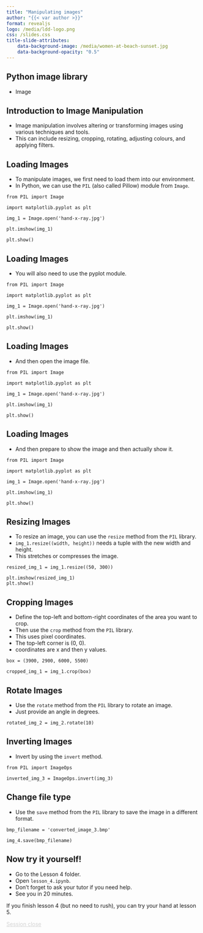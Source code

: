 ```yaml
---
title: "Manipulating images"
author: "{{< var author >}}"
format: revealjs
logo: /media/ldd-logo.png
css: /slides.css
title-slide-attributes:
    data-background-image: /media/women-at-beach-sunset.jpg
    data-background-opacity: "0.5"
---
```



## Python image library

* Image


## Introduction to Image Manipulation

* Image manipulation involves altering or transforming images using various techniques and tools. 
* This can include resizing, cropping, rotating, adjusting colours, and applying filters.


## Loading Images

* To manipulate images, we first need to load them into our environment. 
* In Python, we can use the `PIL` (also called Pillow) module from `Image`.


```.python
from PIL import Image

import matplotlib.pyplot as plt

img_1 = Image.open('hand-x-ray.jpg')

plt.imshow(img_1)

plt.show()
```

## Loading Images

* You will also need to use the pyplot module.


```.python
from PIL import Image

import matplotlib.pyplot as plt

img_1 = Image.open('hand-x-ray.jpg')

plt.imshow(img_1)

plt.show()
```


## Loading Images

* And then open the image file.


```.python
from PIL import Image

import matplotlib.pyplot as plt

img_1 = Image.open('hand-x-ray.jpg')

plt.imshow(img_1)

plt.show()
```

## Loading Images {background-image="/media/two-spotlights.jpg" background-opacity="0.4"}

* And then prepare to show the image and then actually show it.

```.python
from PIL import Image

import matplotlib.pyplot as plt

img_1 = Image.open('hand-x-ray.jpg')

plt.imshow(img_1)

plt.show()
```


## Resizing Images {background-image="/media/two-tape-measures.jpg" background-opacity="0.4"}

* To resize an image, you can use the `resize` method from the `PIL` library.
* `img_1.resize((width, height))` needs a tuple with the new width and height.
* This stretches or compresses the image.

```.python
resized_img_1 = img_1.resize((50, 300))

plt.imshow(resized_img_1)
plt.show()
```


## Cropping Images {background-image="/media/yin-yang-hands.jpg" background-opacity="0.4"}


* Define the top-left and bottom-right coordinates of the area you want to crop.
* Then use the `crop` method from the `PIL` library.
* This uses pixel coordinates.
* The top-left corner is (0, 0).
* coordinates are x and then y values.

```.python
box = (3900, 2900, 6000, 5500)

cropped_img_1 = img_1.crop(box)
```


## Rotate Images {background-image="/media/spirit-level.jpg" background-opacity="0.4"}

* Use the `rotate` method from the `PIL` library to rotate an image.
* Just provide an angle in degrees.

```.python
rotated_img_2 = img_2.rotate(10)
```


## Inverting Images {background-image="/media/inverted-landscape-glass-sphere.jpg" background-opacity="0.4"}


* Invert by using the `invert` method.

```.python
from PIL import ImageOps

inverted_img_3 = ImageOps.invert(img_3)
```


## Change file type {background-image="/media/file-cabinets-old.jpg" background-opacity="0.4"}

* Use the `save` method from the `PIL` library to save the image in a different format.

```.python
bmp_filename = 'converted_image_3.bmp'

img_4.save(bmp_filename)
```


## Now try it yourself!

* Go to the Lesson 4 folder.
* Open `lesson_4.ipynb`.
* Don't forget to ask your tutor if you need help.
* See you in 20 minutes.

If you finish lesson 4 (but no need to rush), you can try your hand at lesson 5.

```{=html}
<div class="bottom-right">
    <a href="https://letsdodigital.org/learn/learn-python/module-3/6-session-close.html" style="color: lightgrey;">Session close</a>
</div>
```